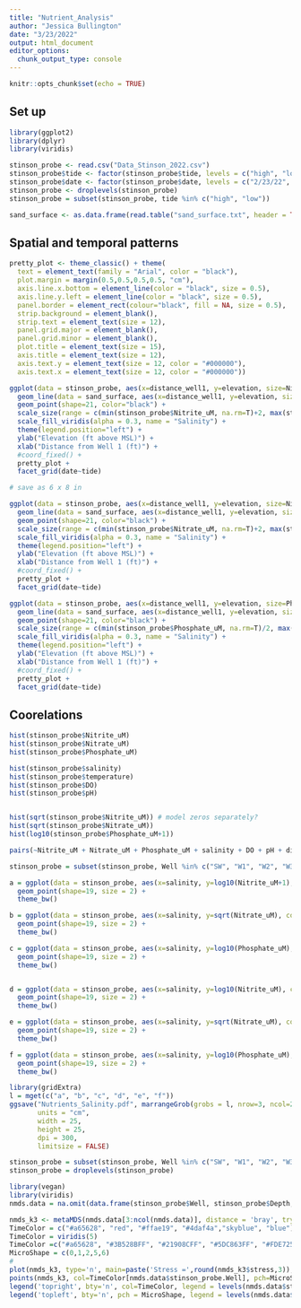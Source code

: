 ```yaml
---
title: "Nutrient_Analysis"
author: "Jessica Bullington"
date: "3/23/2022"
output: html_document
editor_options: 
  chunk_output_type: console
---
```


```r
knitr::opts_chunk$set(echo = TRUE)
```

## Set up

```r
library(ggplot2)
library(dplyr)
library(viridis)
```

```r
stinson_probe <- read.csv("Data_Stinson_2022.csv")
stinson_probe$tide <- factor(stinson_probe$tide, levels = c("high", "low"))
stinson_probe$date <- factor(stinson_probe$date, levels = c("2/23/22", "2/24/22", "2/25/22", "2/26/22", "2/27/22", "2/28/22", "3/1/22", "3/2/22", "3/3/22"))
stinson_probe <- droplevels(stinson_probe)
stinson_probe = subset(stinson_probe, tide %in% c("high", "low"))

sand_surface <- as.data.frame(read.table("sand_surface.txt", header = TRUE, sep = "\t"))
```

## Spatial and temporal patterns
```r
pretty_plot <- theme_classic() + theme(
  text = element_text(family = "Arial", color = "black"),
  plot.margin = margin(0.5,0.5,0.5,0.5, "cm"),
  axis.line.x.bottom = element_line(color = "black", size = 0.5),
  axis.line.y.left = element_line(color = "black", size = 0.5),
  panel.border = element_rect(colour="black", fill = NA, size = 0.5),
  strip.background = element_blank(),
  strip.text = element_text(size = 12),
  panel.grid.major = element_blank(),
  panel.grid.minor = element_blank(),
  plot.title = element_text(size = 15),
  axis.title = element_text(size = 12), 
  axis.text.y = element_text(size = 12, color = "#000000"),
  axis.text.x = element_text(size = 12, color = "#000000"))
```


```r
ggplot(data = stinson_probe, aes(x=distance_well1, y=elevation, size=Nitrite_uM, fill=salinity)) +
  geom_line(data = sand_surface, aes(x=distance_well1, y=elevation, size=0.001, fill=NULL), color = "gold", show.legend = FALSE) +
  geom_point(shape=21, color="black") +
  scale_size(range = c(min(stinson_probe$Nitrite_uM, na.rm=T)+2, max(stinson_probe$Nitrite_uM, na.rm=T)/10), name = "Nitrite (uM)") +
  scale_fill_viridis(alpha = 0.3, name = "Salinity") +
  theme(legend.position="left") +
  ylab("Elevation (ft above MSL)") +
  xlab("Distance from Well 1 (ft)") +
  #coord_fixed() + 
  pretty_plot +
  facet_grid(date~tide)

# save as 6 x 8 in

```

```r
ggplot(data = stinson_probe, aes(x=distance_well1, y=elevation, size=Nitrate_uM, fill=salinity)) +
  geom_line(data = sand_surface, aes(x=distance_well1, y=elevation, size=0.001, fill=NULL), color = "gold", show.legend = FALSE) +
  geom_point(shape=21, color="black") +
  scale_size(range = c(min(stinson_probe$Nitrate_uM, na.rm=T)+2, max(stinson_probe$Nitrate_uM, na.rm=T)/80), name = "Nitrate (uM)") +
  scale_fill_viridis(alpha = 0.3, name = "Salinity") +
  theme(legend.position="left") +
  ylab("Elevation (ft above MSL)") +
  xlab("Distance from Well 1 (ft)") +
  #coord_fixed() + 
  pretty_plot +
  facet_grid(date~tide)

```

```r
ggplot(data = stinson_probe, aes(x=distance_well1, y=elevation, size=Phosphate_uM, fill=salinity)) +
  geom_line(data = sand_surface, aes(x=distance_well1, y=elevation, size=0.001, fill=NULL), color = "gold", show.legend = FALSE) +
  geom_point(shape=21, color="black") +
  scale_size(range = c(min(stinson_probe$Phosphate_uM, na.rm=T)/2, max(stinson_probe$Phosphate_uM, na.rm=T)/10), name = "Phosphate (uM)") +
  scale_fill_viridis(alpha = 0.3, name = "Salinity") +
  theme(legend.position="left") +
  ylab("Elevation (ft above MSL)") +
  xlab("Distance from Well 1 (ft)") +
  #coord_fixed() + 
  pretty_plot +
  facet_grid(date~tide)
```

## Coorelations

```r
hist(stinson_probe$Nitrite_uM)
hist(stinson_probe$Nitrate_uM)
hist(stinson_probe$Phosphate_uM)

hist(stinson_probe$salinity)
hist(stinson_probe$temperature)
hist(stinson_probe$DO)
hist(stinson_probe$pH)


hist(sqrt(stinson_probe$Nitrite_uM)) # model zeros separately?
hist(sqrt(stinson_probe$Nitrate_uM))
hist(log10(stinson_probe$Phosphate_uM+1))


```


```r
pairs(~Nitrite_uM + Nitrate_uM + Phosphate_uM + salinity + DO + pH + distance_well1 + elevation, data = stinson_probe)
```


```r
stinson_probe = subset(stinson_probe, Well %in% c("SW", "W1", "W2", "W3", "W4"))

a = ggplot(data = stinson_probe, aes(x=salinity, y=log10(Nitrite_uM+1), col=Well)) +
  geom_point(shape=19, size = 2) +
  theme_bw()

b = ggplot(data = stinson_probe, aes(x=salinity, y=sqrt(Nitrate_uM), col=Well)) +
  geom_point(shape=19, size = 2) +
  theme_bw()

c = ggplot(data = stinson_probe, aes(x=salinity, y=log10(Phosphate_uM), col=Well)) +
  geom_point(shape=19, size = 2) +
  theme_bw()


d = ggplot(data = stinson_probe, aes(x=salinity, y=log10(Nitrite_uM), col=Depth)) +
  geom_point(shape=19, size = 2) +
  theme_bw()

e = ggplot(data = stinson_probe, aes(x=salinity, y=sqrt(Nitrate_uM), col=Depth)) +
  geom_point(shape=19, size = 2) +
  theme_bw()

f = ggplot(data = stinson_probe, aes(x=salinity, y=log10(Phosphate_uM), col=Depth)) +
  geom_point(shape=19, size = 2) +
  theme_bw()

library(gridExtra)
l = mget(c("a", "b", "c", "d", "e", "f"))
ggsave("Nutrients_Salinity.pdf", marrangeGrob(grobs = l, nrow=3, ncol=2),
       units = "cm",
       width = 25,
       height = 25,
       dpi = 300,
       limitsize = FALSE)

```

```r
stinson_probe = subset(stinson_probe, Well %in% c("SW", "W1", "W2", "W3", "W4"))
stinson_probe = droplevels(stinson_probe)

library(vegan)
library(viridis)
nmds.data = na.omit(data.frame(stinson_probe$Well, stinson_probe$Depth, log10(stinson_probe$Nitrite_uM+1), sqrt(stinson_probe$Nitrate_uM), log10(stinson_probe$Phosphate_uM+1), stinson_probe$salinity, stinson_probe$temperature, stinson_probe$DO, stinson_probe$pH))

nmds_k3 <- metaMDS(nmds.data[3:ncol(nmds.data)], distance = 'bray', try=20, k=3)
TimeColor = c("#a65628", "red", "#ffae19", "#4daf4a","skyblue", "blue")
TimeColor = viridis(5)
TimeColor =c("#a65628", "#3B528BFF", "#21908CFF", "#5DC863FF", "#FDE725FF")
MicroShape = c(0,1,2,5,6)
#
plot(nmds_k3, type='n', main=paste('Stress =',round(nmds_k3$stress,3)), xlim=c(-0.5,0.5), ylim=c(-0.5,0.5))
points(nmds_k3, col=TimeColor[nmds.data$stinson_probe.Well], pch=MicroShape[nmds.data$stinson_probe.Depth])
legend('topright', bty='n', col=TimeColor, legend = levels(nmds.data$stinson_probe.Well), pch=20)
legend('topleft', bty='n', pch = MicroShape, legend = levels(nmds.data$stinson_probe.Depth))

```

